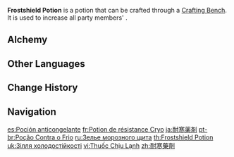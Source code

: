 {{Food Infobox
|id              = 111008
|image           = Item Frostshield Potion.png
|type            = Potions
|quality         = 3
|effectType      = Cryo RES Up
|effect          = Increases all party members' {{Color|Cryo RES}} by 25% for 300s.
|description     = A miraculous potion that boosts Cryo RES and makes one able to withstand extreme cold. Induces a chilling sensation when drank, but once this sensation spreads throughout the body, the feeling of being cold disappears.
|formula         = Available by default
|source1         = [[Alchemy]]
|eff_att1        = Elemental RES
|eff_att2        = Cryo RES
}}
'''Frostshield Potion''' is a potion that can be crafted through a [[Crafting Bench]]. It is used to increase all party members' {{Color|Cryo RES}}.

==Alchemy==
{{Recipe
|type = Crafting
|Crystal Core = 1
|Mist Flower Corolla = 1
|Mora = 100
|sort = Crystal Core;Mist Flower Corolla
}}

==Other Languages==
{{Other Languages
|en      = Frostshield Potion
|zhs     = 耐寒药剂
|zhs_rm  = Nàihán Yàojì
|zht     = 耐寒藥劑
|zht_rm  = Nàihán Yàojì
|zh_tl   = Cold-Resistance Potion
|ja      = 耐寒薬剤
|ja_rm   = Taikan Yakuzai
|ja_tl   = Cold-Resistance Potion
|ko      = 내한 포션
|ko_tl   = Cold-proof Potion
|es      = Poción anticongelante
|es_tl   = Antifreeze Potion
|fr      = Potion de résistance Cryo
|fr_tl   = Cryo Resistance Potion
|ru      = Зелье морозного щита
|ru_tl   = Frostshield Potion
|th      = Frostshield Potion
|vi      = Thuốc Chịu Lạnh
|vi_tl   = 
|de      = Winterhärtetrank
|de_tl   = Winter Hardiness Potion
|id      = Frostshield Potion
|pt      = Poção Contra o Frio
|pt_tl   = 
|tr      = Buz Direnci İksiri
|tr_tl   = Frost Resistance Potion
|it      = Pozione antigelo
|it_tl   = Antifreeze Potion
}}

==Change History==
{{Change History|1.0}}

==Navigation==
{{Food Navbox|type=Potions}}

[[es:Poción anticongelante]]
[[fr:Potion de résistance Cryo]]
[[ja:耐寒薬剤]]
[[pt-br:Poção Contra o Frio]]
[[ru:Зелье морозного щита]]
[[th:Frostshield Potion]]
[[uk:Зілля холодостійкості]]
[[vi:Thuốc Chịu Lạnh]]
[[zh:耐寒藥劑]]